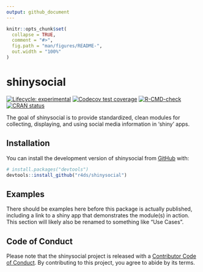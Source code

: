```yaml
---
output: github_document
---
```


<!-- README.md is generated from README.Rmd. Please edit that file -->

```r
knitr::opts_chunk$set(
  collapse = TRUE,
  comment = "#>",
  fig.path = "man/figures/README-",
  out.width = "100%"
)
```

# shinysocial

<!-- badges: start -->
[![Lifecycle: experimental](https://img.shields.io/badge/lifecycle-experimental-orange.svg)](https://lifecycle.r-lib.org/articles/stages.html#experimental)
[![Codecov test coverage](https://codecov.io/gh/r4ds/shinysocial/branch/main/graph/badge.svg)](https://app.codecov.io/gh/r4ds/shinysocial?branch=main)
[![R-CMD-check](https://github.com/r4ds/shinysocial/actions/workflows/R-CMD-check.yaml/badge.svg)](https://github.com/r4ds/shinysocial/actions/workflows/R-CMD-check.yaml)
[![CRAN status](https://www.r-pkg.org/badges/version/shinysocial)](https://CRAN.R-project.org/package=shinysocial)
<!-- badges: end -->

The goal of shinysocial is to provide standardized, clean modules for collecting, displaying, and using social media information in 'shiny' apps.

## Installation

You can install the development version of shinysocial from [GitHub](https://github.com/) with:

``` r
# install.packages("devtools")
devtools::install_github("r4ds/shinysocial")
```

## Examples

There should be examples here before this package is actually published, including a link to a shiny app that demonstrates the module(s) in action.
This section will likely also be renamed to something like "Use Cases".

## Code of Conduct

Please note that the shinysocial project is released with a [Contributor Code of Conduct](https://r4ds.github.io/shinysocial/CODE_OF_CONDUCT.html). By contributing to this project, you agree to abide by its terms.
